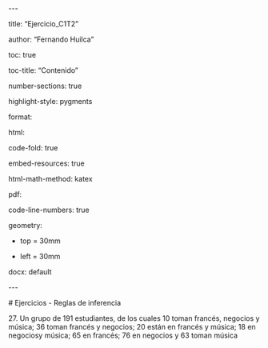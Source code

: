 \-\--

title: "Ejercicio_C1T2"

author: "Fernando Huilca"

toc: true

toc-title: "Contenido"

number-sections: true

highlight-style: pygments

format:

html:

code-fold: true

embed-resources: true

html-math-method: katex

pdf:

code-line-numbers: true

geometry:

 - top = 30mm

 - left = 30mm

docx: default

\-\--

\# Ejercicios - Reglas de inferencia

27\. Un grupo de 191 estudiantes, de los cuales 10 toman francés, negocios y música; 36 toman francés y negocios; 20 están en francés y música; 18 en negociosy música; 65 en francés; 76 en negocios y 63 toman música
